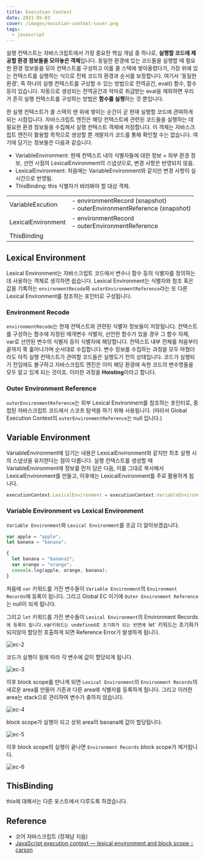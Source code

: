 ```yaml
---
title: Execution Context
date: 2021-05-03
cover: /images/excution-context-cover.png
tags:
  - javascript
---
```

실행 컨텍스트는 자바스크립트에서 가장 중요한 핵심 개념 중 하나로, **실행할 코드에 제공할 환경 정보들을 모아놓은 객체**입니다.
동일한 환경에 있는 코드들을 실행할 때 필요한 환경 정보들을 모아 컨텍스트를 구성하고 이를 콜 스택에 쌓아올렸다가, 가장 위에 있는 컨텍스트를 실행하는 식으로 전체 코드의 환경과 순서를 보장합니다.
여기서 '동일한 환경', 즉 하나의 실행 컨텍스트를 구성할 수 있는 방법으로 전역공간, eval() 함수, 함수 등이 있습니다. 자동으로 생성되는 전역공간과 악마로 취급받는 eval을 제외하면 우리가 흔히 실행 컨텍스트를 구성하는 방법은 **함수를 실행**하는 것 뿐입니다.

한 실행 컨텍스트가 콜 스택의 맨 위에 쌓이는 순간이 곧 현재 실행할 코드에 관여하게 되는 시점입니다. 자바스크립트 엔진은 해당 컨텍스트에 관련된 코드들을 실행하는 데 필요한 환경 정보들을 수집해서 실행 컨텍스트 객체에 저장합니다. 이 객체는 자바스크립트 엔진이 활용할 목적으로 생성할 뿐 개발자가 코드를 통해 확인할 수는 없습니다. 여기에 담기는 정보들은 다음과 같습니다.

* VariableEnvironment: 현재 컨텍스트 내의 식별자들에 대한 정보 + 외부 환경 정보, 선언 시점의 LexicalEnvironment의 스냅샷으로, 변경 사항은 반영되지 않음.
* LexicalEnvironment: 처음에는 VariableEnvironment와 같지만 변경 사항이 실시간으로 반영됨.
* ThisBinding: this 식별자가 바라봐야 할 대상 객체.

|                    |                                                                             |
| ------------------ | --------------------------------------------------------------------------- |
| VariableExcution   | \- environmentRecord (snapshot)<br/> - outerEnvironmentReference (snapshot) |
| LexicalEnvironment | \- environmentRecord<br/> - outerEnvironmentReference                       |
| ThisBinding        |                                                                             |

## Lexical Environment

Lexical Environment는 자바스크립트 코드에서 변수나 함수 등의 식별자를 정의하는데 사용하는 객체로 생각하면 쉽습니다. Lexical Environment는 식별자와 참조 혹은 값을 기록하는 `environmentRecode`와 `outerEnvironmentReference`라는 또 다른 Lexical Environment를 참조하는 포인터로 구성됩니다.

### Environment Recode

`environmentRecode`는 현재 컨텍스트와 관련된 식별자 정보들이 저장됩니다. 컨텍스트를 구성하는 함수에 지정된 매개변수 식별자, 선언한 함수가 있을 경우 그 함수 자체, var로 선언된 변수의 식별자 등이 식별자에 해당합니다. 컨텍스트 내부 전체를 처음부터 끝까지 쭉 훑어나가며 순서대로 수집합니다. 변수 정보를 수집하는 과정을 모두 마쳤더라도 아직 실행 컨텍스트가 관여할 코드들은 실행도기 전의 상태입니다. 코드가 실행되기 전임에도 불구하고 자바스크립트 엔진은 이미 해당 환경에 속한 코드의 변수명들을 모두 알고 있게 되는 것이죠. 이러한 과정을 **Hoisting**이라고 합니다.

### Outer Environment Reference

`outerEnvironmentReference`는 외부 Lexical Environment를 참조하는 포인터로, 중첩된 자바스크립트 코드에서 스코프 탐색을 하기 위해 사용됩니다. (따라서 Global Execution Context의 `outerEnvironmentReference`는 null 입니다.)

## Variable Environment

VariableEnvironment에 담기는 내용은 LexicalEnvironment와 같지만 최초 실행 시의 스냅샷을 유지한다는 점이 다릅니다. 실행 컨텍스트를 생성할 때 VariableEnvironment에 정보를 먼저 담은 다음, 이를 그대로 복사해서 LexicalEnvironment를 만들고, 이후에는 LexicalEnvironment를 주로 활용하게 됩니다.

```js
executionContext.LexicalEnvironment = executionContext.VariableEnvironment;
```

### Variable Environment vs Lexical Environment

`Variable Environment`와 `Lexical Environment`를 조금 더 알아보겠습니다.

```js
var apple = "apple";
let banana = "banana";

{
  let banana = "banana2";
  var orange = "orange";
  console.log(apple, orange, banana);
}
```

처음에 `var` 키워드를 가진 변수들이 `Variable Environment`의 `Environment Records`에 등록이 됩니다. 그리고 Global EC 이기에 `Outer Environment Reference`는 null이 되게 됩니다.

그리고 `let` 키워드를 가진 변수들이 `Lexical Environment`의 Environment Records`에 등록이 됩니다.`var`키워드는 undefined로 초기화가 되는 반면에 `let` 키워드는 초기화가 되지않아 할당전 호출하게 되면 Reference Error가 발생하게 됩니다.

![ec-2](/images/ec2.png)

코드가 실행이 됨에 따라 각 변수에 값이 할당되게 됩니다.

![ec-3](/images/ec3.png)

이후 block scope를 만나게 되면 `Lexical Environment`의 `Environment Records`의 새로운 area를 만들어 기존과 다른 area에 식별자를 등록하게 됩니다. 그리고 이러한 area는 stack으로 관리하여 변수가 충하지 않습니다.

![ec-4](/images/ec4.png)

block scope가 실행이 되고 상위 area의 banana에 값이 할당됩니다.

![ec-5](/images/ec5.png)

이후 block scope의 실행이 끝나면 `Environment Records` block scope가 제거됩니다.

![ec-6](/images/ec6.png)

## ThisBinding

this에 대해서는 다른 포스트에서 다루도록 하겠습니다.

## Reference

* 코어 자바스크립트 (정재남 지음)
* [JavaScript execution context — lexical environment and block scope :: carson](https://cabulous.medium.com/javascript-execution-context-lexical-environment-and-block-scope-part-3-fc2551c92ce0)